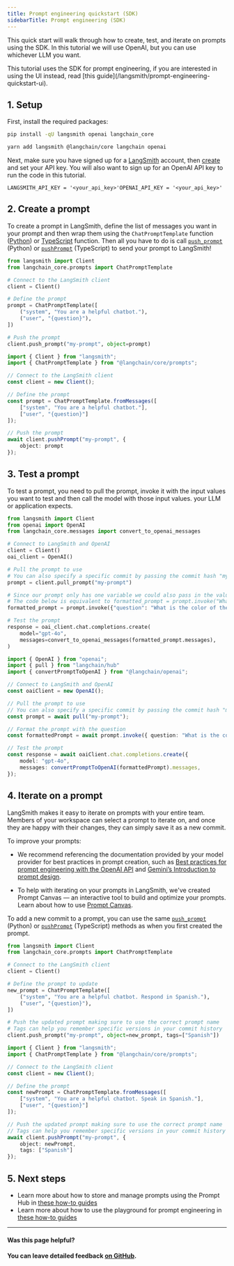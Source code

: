 ```yaml
---
title: Prompt engineering quickstart (SDK)
sidebarTitle: Prompt engineering (SDK)
---
```


This quick start will walk through how to create, test, and iterate on prompts using the SDK. In this tutorial we will use OpenAI, but you can use whichever LLM you want.

<Info>
  This tutorial uses the SDK for prompt engineering, if you are interested in using the UI instead, read [this guide](/langsmith/prompt-engineering-quickstart-ui).
</Info>

## 1. Setup

First, install the required packages:

<Tabs>
  <Tab title="Python">

```bash
pip install -qU langsmith openai langchain_core
```

</Tab>
  <Tab title="TypeScript">

```bash
yarn add langsmith @langchain/core langchain openai
```

</Tab>
</Tabs>

Next, make sure you have signed up for a [LangSmith](https://langsmith.com) account, then [create](/langsmith/create-account-api-key#create-an-api-key) and set your API key. You will also want to sign up for an OpenAI API key to run the code in this tutorial.

```
LANGSMITH_API_KEY = '<your_api_key>'OPENAI_API_KEY = '<your_api_key>'
```

## 2. Create a prompt

To create a prompt in LangSmith, define the list of messages you want in your prompt and then wrap them using the `ChatPromptTemplate` function ([Python](https://python.langchain.com/api_reference/core/prompts/langchain_core.prompts.chat.ChatPromptTemplate.html)) or [TypeScript](https://v03.api.js.langchain.com/classes/_langchain_core.prompts.ChatPromptTemplate.html) function. Then all you have to do is call [`push_prompt`](https://docs.smith.langchain.com/reference/python/client/langsmith.client.Client#langsmith.client.Client.push_prompt) (Python) or [`pushPrompt`](https://langsmith-docs-7jgx2bq8f-langchain.vercel.app/reference/js/classes/client.Client#pushprompt) (TypeScript) to send your prompt to LangSmith!

<Tabs>
  <Tab title="Python">

```python
from langsmith import Client
from langchain_core.prompts import ChatPromptTemplate

# Connect to the LangSmith client
client = Client()

# Define the prompt
prompt = ChatPromptTemplate([
    ("system", "You are a helpful chatbot."),
    ("user", "{question}"),
])

# Push the prompt
client.push_prompt("my-prompt", object=prompt)
```

</Tab>
  <Tab title="TypeScript">

```typescript
import { Client } from "langsmith";
import { ChatPromptTemplate } from "@langchain/core/prompts";

// Connect to the LangSmith client
const client = new Client();

// Define the prompt
const prompt = ChatPromptTemplate.fromMessages([
    ["system", "You are a helpful chatbot."],
    ["user", "{question}"]
]);

// Push the prompt
await client.pushPrompt("my-prompt", {
    object: prompt
});
```

</Tab>
</Tabs>

## 3. Test a prompt

To test a prompt, you need to pull the prompt, invoke it with the input values you want to test and then call the model with those input values. your LLM or application expects.

<Tabs>
  <Tab title="Python">

```python
from langsmith import Client
from openai import OpenAI
from langchain_core.messages import convert_to_openai_messages

# Connect to LangSmith and OpenAI
client = Client()
oai_client = OpenAI()

# Pull the prompt to use
# You can also specify a specific commit by passing the commit hash "my-prompt:<commit-hash>"
prompt = client.pull_prompt("my-prompt")

# Since our prompt only has one variable we could also pass in the value directly
# The code below is equivalent to formatted_prompt = prompt.invoke("What is the color of the sky?")
formatted_prompt = prompt.invoke({"question": "What is the color of the sky?"})

# Test the prompt
response = oai_client.chat.completions.create(
    model="gpt-4o",
    messages=convert_to_openai_messages(formatted_prompt.messages),
)
```

</Tab>
  <Tab title="TypeScript">

```typescript
import { OpenAI } from "openai";
import { pull } from "langchain/hub"
import { convertPromptToOpenAI } from "@langchain/openai";

// Connect to LangSmith and OpenAI
const oaiClient = new OpenAI();

// Pull the prompt to use
// You can also specify a specific commit by passing the commit hash "my-prompt:<commit-hash>"
const prompt = await pull("my-prompt");

// Format the prompt with the question
const formattedPrompt = await prompt.invoke({ question: "What is the color of the sky?" });

// Test the prompt
const response = await oaiClient.chat.completions.create({
    model: "gpt-4o",
    messages: convertPromptToOpenAI(formattedPrompt).messages,
});
```

</Tab>
</Tabs>

## 4. Iterate on a prompt

LangSmith makes it easy to iterate on prompts with your entire team. Members of your workspace can select a prompt to iterate on, and once they are happy with their changes, they can simply save it as a new commit.

To improve your prompts:

* We recommend referencing the documentation provided by your model provider for best practices in prompt creation, such as [Best practices for prompt engineering with the OpenAI API](https://help.openai.com/en/articles/6654000-best-practices-for-prompt-engineering-with-the-openai-api) and [Gemini’s Introduction to prompt design](https://ai.google.dev/gemini-api/docs/prompting-intro).

* To help with iterating on your prompts in LangSmith, we've created Prompt Canvas — an interactive tool to build and optimize your prompts. Learn about how to use [Prompt Canvas](/langsmith/observability-overview#prompt-canvas).

To add a new commit to a prompt, you can use the same [`push_prompt`](https://docs.smith.langchain.com/reference/python/client/langsmith.client.Client#langsmith.client.Client.push_prompt) (Python) or [`pushPrompt`](https://langsmith-docs-7jgx2bq8f-langchain.vercel.app/reference/js/classes/client.Client#pushprompt) (TypeScript) methods as when you first created the prompt.

<Tabs>
  <Tab title="Python">

```python
from langsmith import Client
from langchain_core.prompts import ChatPromptTemplate

# Connect to the LangSmith client
client = Client()

# Define the prompt to update
new_prompt = ChatPromptTemplate([
    ("system", "You are a helpful chatbot. Respond in Spanish."),
    ("user", "{question}"),
])

# Push the updated prompt making sure to use the correct prompt name
# Tags can help you remember specific versions in your commit history
client.push_prompt("my-prompt", object=new_prompt, tags=["Spanish"])
```

</Tab>
  <Tab title="TypeScript">

```typescript
import { Client } from "langsmith";
import { ChatPromptTemplate } from "@langchain/core/prompts";

// Connect to the LangSmith client
const client = new Client();

// Define the prompt
const newPrompt = ChatPromptTemplate.fromMessages([
    ["system", "You are a helpful chatbot. Speak in Spanish."],
    ["user", "{question}"]
]);

// Push the updated prompt making sure to use the correct prompt name
// Tags can help you remember specific versions in your commit history
await client.pushPrompt("my-prompt", {
    object: newPrompt,
    tags: ["Spanish"]
});
```

</Tab>
</Tabs>

## 5. Next steps

* Learn more about how to store and manage prompts using the Prompt Hub in [these how-to guides](/langsmith/create-a-prompt)
* Learn more about how to use the playground for prompt engineering in [these how-to guides](/langsmith/create-a-prompt)

***

#### Was this page helpful?

#### You can leave detailed feedback [on GitHub](https://github.com/langchain-ai/langsmith-docs/issues/new?title=DOC%3A+%3CPlease+write+a+comprehensive+title+after+the+%27DOC%3A+%27+prefix%3E).

